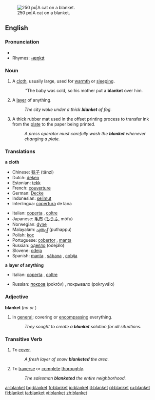 [[Image:2003-08-10 feather 04.JPG|thumb|right|250 px|A cat on a blanket.]]
==English==

===Pronunciation===
*{{audio|en-us-blanket.ogg|Audio (US)}}
*Rhymes: [[Rhymes:English:-æŋkɪt|-æŋkɪt]]

===Noun===
{{en-noun}} 
{{wikipedia}}
# A [[cloth]], usually large, used for [[warmth]] or [[sleeping]].
#:''The baby was cold, so his mother put a '''blanket''' over him.
# A [[layer]] of anything.
#:''The city woke under a thick '''blanket''' of fog.''
# A thick rubber mat used in the offset printing process to transfer ink from the [[plate]] to the paper being printed.
#:''A press operator must carefully wash the '''blanket''' whenever changing a plate.''

===Translations===
'''a cloth'''
{{top}}
*Chinese: [[毯子]] (tǎnzi)
*Dutch: [[deken]] {{n}} 
*Estonian: [[tekk]]
*French: [[couverture]] {{f}}
*German: [[Decke]] {{f}}
*Indonesian: [[selimut]] 
*Interlingua: [[copertura]] de lana
{{mid}}
*Italian: [[coperta]] {{f}}, [[coltre]] {{f}}
*Japanese: [[毛布]] ([[もうふ]], mōfu)
*Norwegian: [[dyne]] {{c}}
*Malayalam: [[പുതപ്പ്‌]] (puthappu)
*Polish: [[koc]] {{n}}
*Portuguese: [[cobertor]] {{m}}, [[manta]] {{f}}
*Russian: [[одеяло]] (odejálo) {{n}}
*Slovene: [[odeja]] {{f}}
*Spanish: [[manta]] {{f}}, [[sábana]] {{f}}, [[cobija]] {{f}}
{{bottom}}

'''a layer of anything'''
{{top}}
*Italian: [[coperta]] {{f}}, [[coltre]] {{f}}
{{mid}}
*Russian: [[покров]] (pokróv) {{m}}, покрывало (pokryválo) {{n}}
{{bottom}}

===Adjective===
'''blanket'''  (''no'' {{compar}} ''or'' {{superl}})

# In [[general]]; covering or [[encompassing]] everything.
#:''They sought to create a '''blanket''' solution for all situations.''

===Transitive Verb===
{{en-verb}}

# To [[cover]].
#:''A fresh layer of snow '''blanketed''' the area.''
# To [[traverse]] or [[complete]] [[thorough]]ly.
#:''The salesman '''blanketed''' the entire neighborhood.''

[[ar:blanket]]
[[bg:blanket]]
[[fr:blanket]]
[[io:blanket]]
[[it:blanket]]
[[pl:blanket]]
[[ru:blanket]]
[[fi:blanket]]
[[ta:blanket]]
[[vi:blanket]]
[[zh:blanket]]